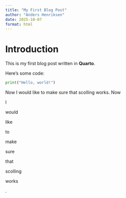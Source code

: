 ```yaml
---
title: "My First Blog Post"
author: "Anders Henriksen"
date: 2025-10-07
format: html
---
```


# Introduction

This is my first blog post written in **Quarto**.

Here’s some code:

```python
print("Hello, world!")
```

Now I would like to make sure that scolling works.
Now

I

would

like

to

make

sure

that

scolling

works

.
